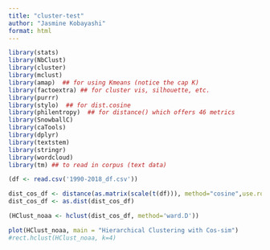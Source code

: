 ```yaml
---
title: "cluster-test"
author: "Jasmine Kobayashi"
format: html
---
```

```r
library(stats)  
library(NbClust)
library(cluster)
library(mclust)
library(amap)  ## for using Kmeans (notice the cap K)
library(factoextra) ## for cluster vis, silhouette, etc.
library(purrr)
library(stylo)  ## for dist.cosine
library(philentropy)  ## for distance() which offers 46 metrics
library(SnowballC)
library(caTools)
library(dplyr)
library(textstem)
library(stringr)
library(wordcloud)
library(tm) ## to read in corpus (text data)
```

```r
(df <- read.csv('1990-2018_df.csv'))
```

```r
dist_cos_df <- distance(as.matrix(scale(t(df))), method="cosine",use.row.names = TRUE)
dist_cos_df <- as.dist(dist_cos_df)
```


```r
(HClust_noaa <- hclust(dist_cos_df, method='ward.D'))
```
```r
plot(HClust_noaa, main = "Hierarchical Clustering with Cos-sim")
#rect.hclust(HClust_noaa, k=4)
```

